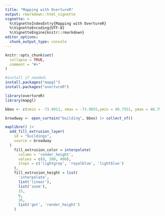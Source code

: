 ```yaml
---
title: "Mapping with OvertureR"
output: rmarkdown::html_vignette
vignette: >
  %\VignetteIndexEntry{Mapping with OvertureR}
  %\VignetteEncoding{UTF-8}
  %\VignetteEngine{knitr::rmarkdown}
editor_options: 
  chunk_output_type: console
---
```


```r
knitr::opts_chunk$set(
  collapse = TRUE,
  comment = "#>"
)
```

```r
#install if needed:
install.packages("mapgl")
install.packages("overtureR")
```

```r
library(overtureR)
library(mapgl)
```


```r
bbox <- c(xmin = -73.9911, xmax = -73.9855,ymin = 40.7551, ymax = 40.7591)

broadway <- open_curtain("building", bbox) |> collect_sf()

maplibre() |> 
  add_fill_extrusion_layer(
    id = "buildings",
    source = broadway
  )
    fill_extrusion_color = interpolate(
      column = 'render_height',
      values = c(0, 200, 400),
      stops = c('lightgray', 'royalblue', 'lightblue')
    ),
    fill_extrusion_height = list(
      'interpolate',
      list('linear'),
      list('zoom'),
      15,
      0,
      16,
      list('get', 'render_height')
    )

```

